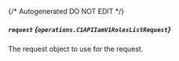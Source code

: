 {/* Autogenerated DO NOT EDIT  */}

##### `request` *{`operations.C1APIIamV1RolesListRequest`}*
The request object to use for the request.
<Collapsible>
    <C1APIIamV1RolesListRequest/>
</Collapsible>


